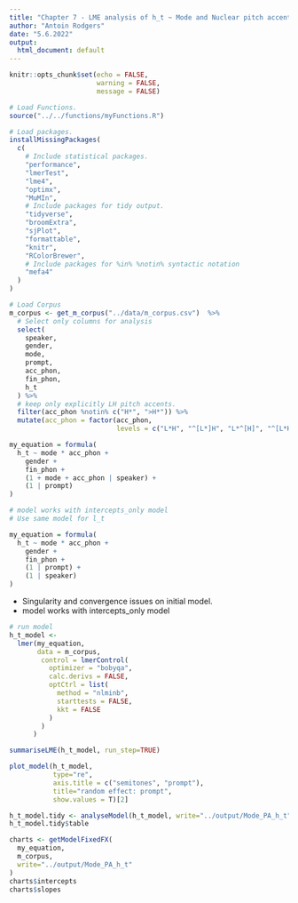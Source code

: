 ```yaml
---
title: "Chapter 7 - LME analysis of h_t ~ Mode and Nuclear pitch accents: "
author: "Antoin Rodgers"
date: "5.6.2022"
output:
  html_document: default
---
```


```r
knitr::opts_chunk$set(echo = FALSE,
                      warning = FALSE,
                      message = FALSE)

# Load Functions.
source("../../functions/myFunctions.R") 

# Load packages.
installMissingPackages(
  c(
    # Include statistical packages.
    "performance",
    "lmerTest",
    "lme4",
    "optimx",
    "MuMIn",
    # Include packages for tidy output.
    "tidyverse",
    "broomExtra",
    "sjPlot",
    "formattable",
    "knitr",
    "RColorBrewer",
    # Include packages for %in% %notin% syntactic notation
    "mefa4"
  )
)
```


```r
# Load Corpus
m_corpus <- get_m_corpus("../data/m_corpus.csv")  %>%
  # Select only columns for analysis
  select(
    speaker,
    gender,
    mode,
    prompt,
    acc_phon,
    fin_phon,
    h_t
  ) %>% 
  # keep only explicitly LH pitch accents.
  filter(acc_phon %notin% c("H*", ">H*")) %>%
  mutate(acc_phon = factor(acc_phon,
                           levels = c("L*H", "^[L*]H", "L*^[H]", "^[L*H]")))
```

```r
my_equation = formula(
  h_t ~ mode * acc_phon +
    gender +
    fin_phon +
    (1 + mode + acc_phon | speaker) +
    (1 | prompt)
)

# model works with intercepts_only model
# Use same model for l_t

my_equation = formula(
  h_t ~ mode * acc_phon +
    gender +
    fin_phon +
    (1 | prompt) +
    (1 | speaker)
)
```

-   Singularity and convergence issues on initial model.
-   model works with intercepts_only model

```r

# run model
h_t_model <-
  lmer(my_equation,
       data = m_corpus,
        control = lmerControl(
          optimizer = "bobyqa",
          calc.derivs = FALSE,
          optCtrl = list(
            method = "nlminb",
            starttests = FALSE,
            kkt = FALSE
          )
        )
      )

summariseLME(h_t_model, run_step=TRUE)

```

```r
plot_model(h_t_model,
           type="re",
           axis.title = c("semitones", "prompt"),
           title="random effect: prompt",
           show.values = T)[2]
```

```r

h_t_model.tidy <- analyseModel(h_t_model, write="../output/Mode_PA_h_t")
h_t_model.tidy$table


```

```r

charts <- getModelFixedFX(
  my_equation,
  m_corpus,
  write="../output/Mode_PA_h_t"
)
charts$intercepts
charts$slopes



```
